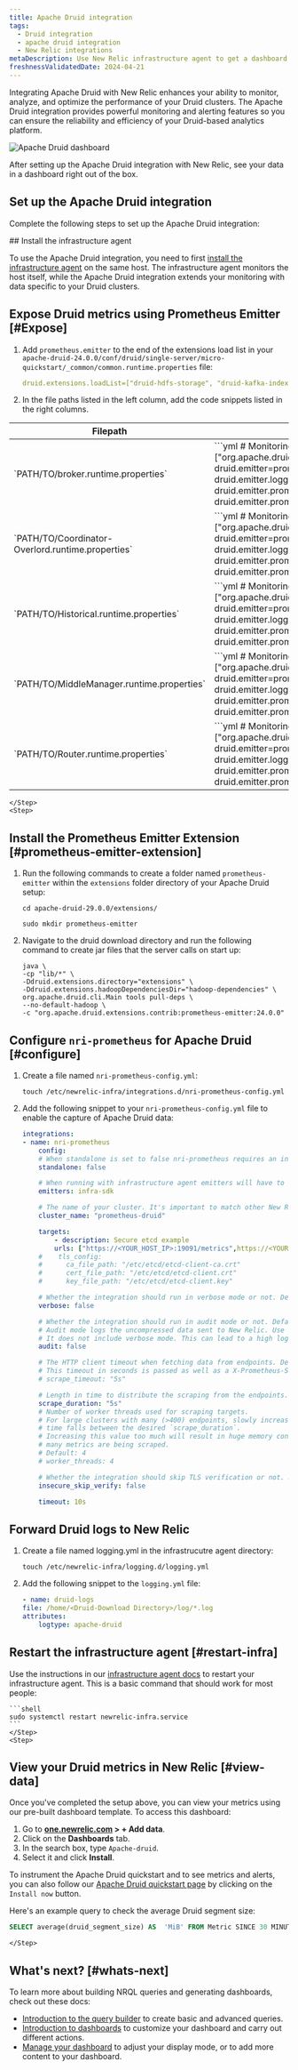 ```yaml
---
title: Apache Druid integration
tags:
  - Druid integration
  - apache druid integration
  - New Relic integrations
metaDescription: Use New Relic infrastructure agent to get a dashboard with druid metrics.
freshnessValidatedDate: 2024-04-21
---
```



Integrating Apache Druid with New Relic enhances your ability to monitor, analyze, and optimize the performance of your Druid clusters.  The Apache Druid integration provides powerful monitoring and alerting features so you can ensure the reliability and efficiency of your Druid-based analytics platform.

<img
    title="Apache Druid dashboard"
    alt="Apache Druid dashboard"
    src={infrastructureDruidDashboard}
/>

<figcaption>
After setting up the Apache Druid integration with New Relic, see your data in a dashboard right out of the box. 
</figcaption>

## Set up the Apache Druid integration

Complete the following steps to set up the Apache Druid integration:

<Steps>
    <Step>
## Install the infrastructure agent

To use the Apache Druid integration, you need to first [install the infrastructure agent](/docs/infrastructure/install-infrastructure-agent/get-started/install-infrastructure-agent-new-relic/) on the same host. The infrastructure agent monitors the host itself, while the Apache Druid integration extends your monitoring with data specific to your Druid clusters.
    </Step>
    <Step>
## Expose Druid metrics using Prometheus Emitter [#Expose]

1. Add `prometheus.emitter` to the end of the extensions load list in your `apache-druid-24.0.0/conf/druid/single-server/micro-quickstart/_common/common.runtime.properties` file:

    ```yml
    druid.extensions.loadList=["druid-hdfs-storage", "druid-kafka-indexing-service", "druid-datasketches", "druid-multi-stage-query", "prometheus-emitter"]
    ```

2. In the file paths listed in the left column, add the code snippets listed in the right columns.

<table>
    <thead>
        <tr>
            <th>
Filepath
            </th>
            <th>
Code snippet
            </th>
        </tr>
    </thead>
    <tbody>
        <tr>
            <td>
`PATH/TO/broker.runtime.properties`
            </td>
            <td>
```yml
# Monitoring
druid.monitoring.monitors=["org.apache.druid.java.util.metrics.JvmMonitor"]
druid.emitter=prometheus
druid.emitter.logging.logLevel=info
druid.emitter.prometheus.strategy=exporter
druid.emitter.prometheus.port=19091
```
            </td>
        </tr>
        <tr>
            <td>
`PATH/TO/Coordinator-Overlord.runtime.properties`
            </td>
            <td>
```yml
# Monitoring
druid.monitoring.monitors=["org.apache.druid.java.util.metrics.JvmMonitor"]
druid.emitter=prometheus
druid.emitter.logging.logLevel=info
druid.emitter.prometheus.strategy=exporter
druid.emitter.prometheus.port=19092
```
            </td>
        </tr>
        <tr>
            <td>
`PATH/TO/Historical.runtime.properties`
            </td>
            <td>
```yml
# Monitoring
druid.monitoring.monitors=["org.apache.druid.java.util.metrics.JvmMonitor"]
druid.emitter=prometheus
druid.emitter.logging.logLevel=info
druid.emitter.prometheus.strategy=exporter
druid.emitter.prometheus.port=19093
```
            </td>
        </tr>
        <tr>
            <td>
`PATH/TO/MiddleManager.runtime.properties`
            </td>
            <td>
```yml
# Monitoring
druid.monitoring.monitors=["org.apache.druid.java.util.metrics.JvmMonitor"]
druid.emitter=prometheus
druid.emitter.logging.logLevel=info
druid.emitter.prometheus.strategy=exporter
druid.emitter.prometheus.port=19094
```
            </td>
        </tr>
        <tr>
            <td>
`PATH/TO/Router.runtime.properties`
            </td>
            <td>
```yml
# Monitoring
druid.monitoring.monitors=["org.apache.druid.java.util.metrics.JvmMonitor"]
druid.emitter=prometheus
druid.emitter.logging.logLevel=info
druid.emitter.prometheus.strategy=exporter
druid.emitter.prometheus.port=19095
```
            </td>
        </tr>
    </tbody>
</table>

    </Step>
    <Step>
## Install the Prometheus Emitter Extension [#prometheus-emitter-extension]

1. Run the following commands to create a folder named `prometheus-emitter` within the `extensions` folder directory of your Apache Druid setup:
    ```shell
    cd apache-druid-29.0.0/extensions/
    ```
    ```shell
    sudo mkdir prometheus-emitter
    ```
2. Navigate to the druid download directory and run the following command to create jar files that the server calls on start up:  
    ```shell
    java \
    -cp "lib/*" \
    -Ddruid.extensions.directory="extensions" \
    -Ddruid.extensions.hadoopDependenciesDir="hadoop-dependencies" \
    org.apache.druid.cli.Main tools pull-deps \
    --no-default-hadoop \
    -c "org.apache.druid.extensions.contrib:prometheus-emitter:24.0.0"
    ```   
    </Step>
    <Step>
## Configure `nri-prometheus` for Apache Druid [#configure]

1. Create a file named `nri-prometheus-config.yml`: 
    ```shell
    touch /etc/newrelic-infra/integrations.d/nri-prometheus-config.yml
    ```

2. Add the following snippet to your `nri-prometheus-config.yml` file to enable the capture of Apache Druid data:

    ```yml
    integrations:
    - name: nri-prometheus
        config:
        # When standalone is set to false nri-prometheus requires an infrastructure agent to work and send data. Defaults to true
        standalone: false

        # When running with infrastructure agent emitters will have to include infra-sdk
        emitters: infra-sdk

        # The name of your cluster. It's important to match other New Relic products to relate the data.
        cluster_name: "prometheus-druid"

        targets:
            - description: Secure etcd example
            urls: ["https://<YOUR_HOST_IP>:19091/metrics",https://<YOUR_HOST_IP>:19092/metrics", https://<YOUR_HOST_IP>:19093/metrics",https://<YOUR_HOST_IP>:19094/metrics",https://<YOUR_HOST_IP>:19095/metrics" ]
        #    tls_config:
        #      ca_file_path: "/etc/etcd/etcd-client-ca.crt"
        #      cert_file_path: "/etc/etcd/etcd-client.crt"
        #      key_file_path: "/etc/etcd/etcd-client.key"

        # Whether the integration should run in verbose mode or not. Defaults to false.
        verbose: false

        # Whether the integration should run in audit mode or not. Defaults to false.
        # Audit mode logs the uncompressed data sent to New Relic. Use this to log all data sent.
        # It does not include verbose mode. This can lead to a high log volume, use with care.
        audit: false

        # The HTTP client timeout when fetching data from endpoints. Defaults to "5s" if it is not set.
        # This timeout in seconds is passed as well as a X-Prometheus-Scrape-Timeout-Seconds header to the exporters
        # scrape_timeout: "5s"

        # Length in time to distribute the scraping from the endpoints. Default to "30s" if it is not set.
        scrape_duration: "5s"
        # Number of worker threads used for scraping targets.
        # For large clusters with many (>400) endpoints, slowly increase until scrape
        # time falls between the desired `scrape_duration`.
        # Increasing this value too much will result in huge memory consumption if too
        # many metrics are being scraped.
        # Default: 4
        # worker_threads: 4

        # Whether the integration should skip TLS verification or not. Defaults to false.
        insecure_skip_verify: false

        timeout: 10s
    ```
    </Step>
    <Step>
## Forward Druid logs to New Relic 

1. Create a file named logging.yml in the infrastrucutre agent directory: 

    ```shell
    touch /etc/newrelic-infra/logging.d/logging.yml
    ```

2. Add the following snippet to the `logging.yml` file:
    ```yml
    - name: druid-logs
    file: /home/<Druid-Download Directory>/log/*.log
    attributes:
        logtype: apache-druid
    ```      
    </Step>
    <Step>
## Restart the infrastructure agent [#restart-infra]

Use the instructions in our [infrastructure agent docs](/docs/infrastructure/install-infrastructure-agent/manage-your-agent/start-stop-restart-infrastructure-agent/) to restart your infrastructure agent. This is a basic command that should work for most people:

    ```shell
    sudo systemctl restart newrelic-infra.service
    ```    
    </Step>
    <Step>

## View your Druid metrics in New Relic [#view-data]

Once you've completed the setup above, you can view your metrics using our pre-built dashboard template. To access this dashboard:

1. Go to **[one.newrelic.com](https://one.newrelic.com/) > + Add data**.
2. Click on the **Dashboards** tab.
3. In the search box, type `Apache-druid`.
4. Select it and click **Install**.

To instrument the Apache Druid quickstart and to see metrics and alerts, you can also follow our [Apache Druid quickstart page](https://newrelic.com/instant-observability/apache-druid) by clicking on the `Install now` button.

Here's an example query to check the average Druid segment size:

```sql
SELECT average(druid_segment_size) AS  'MiB' FROM Metric SINCE 30 MINUTES AGO
```      
    </Step>
</Steps>

## What's next? [#whats-next]

To learn more about building NRQL queries and generating dashboards, check out these docs:

* [Introduction to the query builder](/docs/query-your-data/explore-query-data/query-builder/introduction-query-builder) to create basic and advanced queries.
* [Introduction to dashboards](/docs/query-your-data/explore-query-data/dashboards/introduction-dashboards) to customize your dashboard and carry out different actions.
* [Manage your dashboard](/docs/query-your-data/explore-query-data/dashboards/manage-your-dashboard) to adjust your <InlinePopover type="dashboards" /> display mode, or to add more content to your dashboard.

